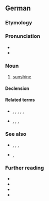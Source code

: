 ==German==

===Etymology===
{{af|de|Sonne|t1=sun|-n-|Schein|t3=shine}}

===Pronunciation===
* {{IPA|de|/ˈzɔnənʃaɪ̯n/}}
* {{audio|de|De-Sonnenschein.ogg|Audio}}

===Noun===
{{de-noun|m.sg}}

# [[sunshine]]
#: {{ant|de|Mondschein}}

====Declension====
{{de-ndecl|m.sg}}

====Related terms====
* {{l|de|Sonnenbrille}}, {{l|de|Sonnenfinsternis}}, {{l|de|Sonnenlicht}}, {{l|de|Sonnenschutz}}, {{l|de|Sonnenschirm}}, {{l|de|Sonnenstrahl}}
* {{l|de|Heiligenschein}}, {{l|de|Lichtschein}}, {{l|de|Scheinwerfer}}, {{l|de|Scheinheiliger}}

===See also===
* {{l|de|Tageslicht}}, {{l|de|Morgenrot}}, {{l|de|Abendrot}}, {{l|de|Mondlicht}}
*{{l|de|Krankenschein}}, {{l|de|Lieferschein}}

===Further reading===
* {{R:DWDS}}
* {{R:UniLeipzig}}
* {{R:Duden}}
* {{pedia|lang=de}}

{{C|de|Weather}}